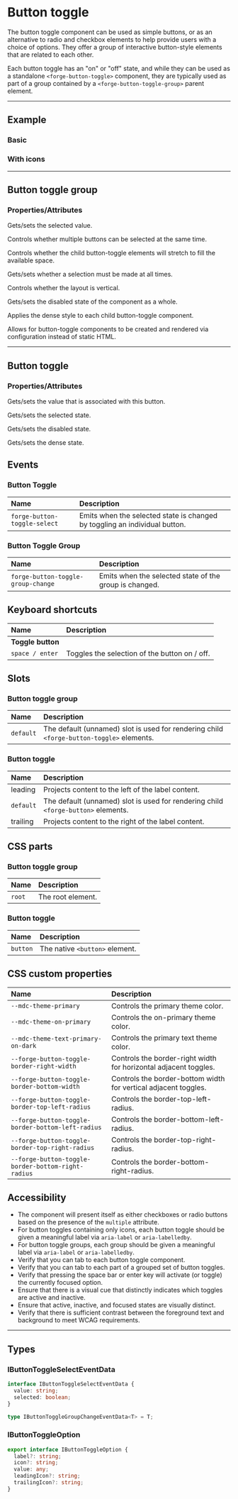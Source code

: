 
<PageSection>

# Button toggle

The button toggle component can be used as simple buttons, or as an alternative to radio and checkbox elements to help provide users with a choice of options.
They offer a group of interactive button-style elements that are related to each other.

Each button toggle has an "on" or "off" state, and while they can be used as a standalone `<forge-button-toggle>` component, they are typically used as part 
of a group contained by a `<forge-button-toggle-group>` parent element.

</PageSection>

---

<PageSection>

## Example

### Basic

<LiveDemo layout="column" codeHtml={ButtonToggleDefaultCodeHtml()}>
  <ButtonGroupDemo/>
</LiveDemo>

### With icons

<LiveDemo layout="column" codeHtml={ButtonToggleTrailingCodeHtml()}>
  <ButtonGroupDemo hasTrailing={true}/>
</LiveDemo>

</PageSection>

---

<PageSection>

## Button toggle group

### Properties/Attributes

<PropertyDef name="value" type="any" defaultValue="null">

Gets/sets the selected value.

</PropertyDef>

<PropertyDef name="multiple" type="boolean" defaultValue="false">

Controls whether multiple buttons can be selected at the same time.

</PropertyDef>

<PropertyDef name="stretch" type="boolean" defaultValue="false">

Controls whether the child button-toggle elements will stretch to fill the available space.

</PropertyDef>

<PropertyDef name="mandatory" type="boolean" defaultValue="false">

Gets/sets whether a selection must be made at all times.

</PropertyDef>

<PropertyDef name="vertical" type="boolean" defaultValue="false">

Controls whether the layout is vertical.

</PropertyDef>

<PropertyDef name="disabled" type="boolean" defaultValue="false">

Gets/sets the disabled state of the component as a whole.

</PropertyDef>

<PropertyDef name="dense" type="boolean" defaultValue="false">

Applies the dense style to each child button-toggle component.

</PropertyDef>

<PropertyDef name="options" type="IButtonToggleOption[]" attr={false} defaultValue="[]">

Allows for button-toggle components to be created and rendered via configuration instead of static HTML.

</PropertyDef>

</PageSection>

---

<PageSection>

## Button toggle

### Properties/Attributes

<PropertyDef name="value" type="any" defaultValue="undefined">

Gets/sets the value that is associated with this button.

</PropertyDef>

<PropertyDef name="selected" type="boolean" defaultValue="false">

Gets/sets the selected state.

</PropertyDef>

<PropertyDef name="disabled" type="boolean" defaultValue="false">

Gets/sets the disabled state.

</PropertyDef>

<PropertyDef name="dense" type="boolean" defaultValue="false">

Gets/sets the dense state.

</PropertyDef>

</PageSection>

<PageSection>

## Events

### Button Toggle

| Name                               | Description
| :----------------------------------| :----------------
| `forge-button-toggle-select`         | Emits when the selected state is changed by toggling an individual button.

### Button Toggle Group

| Name                               | Description
| :----------------------------------| :----------------
| `forge-button-toggle-group-change`   | Emits when the selected state of the group is changed.

</PageSection>

<PageSection>

## Keyboard shortcuts

| Name                                | Description
| :-----------------------------------| :----------------
| **Toggle button**                   |
| `space / enter`                     | Toggles the selection of the button on / off.


</PageSection>

<PageSection>

## Slots

### Button toggle group

| Name                         | Description
| :----------------------------| :----------------
| `default`                    | The default (unnamed) slot is used for rendering child `<forge-button-toggle>` elements.

### Button toggle

| Name                         | Description
| :----------------------------| :----------------
| leading                      | Projects content to the left of the label content.
| `default`                    | The default (unnamed) slot is used for rendering child `<forge-button>` elements.
| trailing                     | Projects content to the right of the label content.

</PageSection>

<PageSection>

## CSS parts

### Button toggle group

| Name                                | Description
| :-----------------------------------| :----------------
| `root`                              | The root element.

### Button toggle

| Name                                  | Description
| :-------------------------------------| :----------------
| `button`                              | The native `<button>` element.

</PageSection>

<PageSection>

## CSS custom properties

| Name                                               | Description
| :--------------------------------------------------| :----------------
| `--mdc-theme-primary`                              | Controls the primary theme color.
| `--mdc-theme-on-primary`                           | Controls the on-primary theme color.
| `--mdc-theme-text-primary-on-dark`                 | Controls the primary text theme color.
| `--forge-button-toggle-border-right-width`         | Controls the border-right width for horizontal adjacent toggles.
| `--forge-button-toggle-border-bottom-width`        | Controls the border-bottom width for vertical adjacent toggles.
| `--forge-button-toggle-border-top-left-radius`     | Controls the border-top-left-radius.
| `--forge-button-toggle-border-bottom-left-radius`  | Controls the border-bottom-left-radius.
| `--forge-button-toggle-border-top-right-radius`    | Controls the border-top-right-radius.
| `--forge-button-toggle-border-bottom-right-radius` | Controls the border-bottom-right-radius.

</PageSection>

<PageSection>

## Accessibility

* The component will present itself as either checkboxes or radio buttons based on the presence of the `multiple` attribute.
* For button toggles containing only icons, each button toggle should be given a meaningful label via `aria-label` or `aria-labelledby`.
* For button toggle groups, each group should be given a meaningful label via `aria-label` or `aria-labelledby`.
* Verify that you can tab to each button toggle component.
* Verify that you can tab to each part of a grouped set of button toggles.
* Verify that pressing the space bar or enter key will activate (or toggle) the currently focused option.
* Ensure that there is a visual cue that distinctly indicates which toggles are active and inactive.
* Ensure that active, inactive, and focused states are visually distinct.
* Verify that there is sufficient contrast between the foreground text and background to meet WCAG requirements.

</PageSection>

---

<PageSection>

## Types

### IButtonToggleSelectEventData

```ts
interface IButtonToggleSelectEventData {
  value: string;
  selected: boolean;
}
```

```ts
type IButtonToggleGroupChangeEventData<T> = T;
```

### IButtonToggleOption

```ts
export interface IButtonToggleOption {
  label?: string;
  icon?: string;
  value: any;
  leadingIcon?: string;
  trailingIcon?: string;
}
```

</PageSection>
